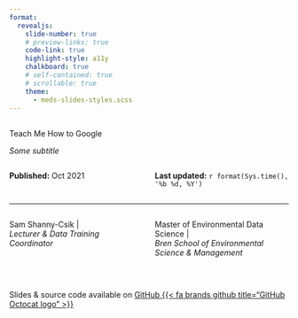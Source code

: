 ```yaml
---
format: 
  revealjs:
    slide-number: true
    # preview-links: true
    code-link: true
    highlight-style: a11y
    chalkboard: true
    # self-contained: true
    # scrollable: true
    theme: 
      - meds-slides-styles.scss
---
```


## {#title-slide data-menu-title="Title Slide" background="#053660"} 

[Teach Me How to Google]{.custom-title}

[*Some subtitle*]{.custom-subtitle}

:::: {.columns}

::: {.column width="50%"}
[**Published:** Oct 2021]{.body-text-s .baby-blue-text}
:::

::: {.column width="50%"}
[**Last updated:** `r format(Sys.time(), '%b %d, %Y')`]{.body-text-s .baby-blue-text}
:::

::::

<hr class="hr-teal">

:::: {.columns} 

::: {.column width="50%"}
[Sam Shanny-Csik |]{.custom-subtitle2}<br>
[*Lecturer & Data Training Coordinator*]{.custom-subtitle3}<br>
<!-- [*Bren & NCEAS*]{.custom-subtitle3} -->
<!-- [*National Center for Ecological Analysis & Synthesis*]{.custom-subtitle3} -->
:::

::: {.column width="50%"}
[Master of Environmental Data Science |]{.custom-subtitle2}<br>
[*Bren School of Environmental Science & Management*]{.custom-subtitle3}
:::

::::

<br>

::: {.title-footer}
Slides & source code available on [GitHub {{< fa brands github title="GitHub Octocat logo" >}}](https://github.com/UCSB-MEDS/teach-me-how-to-google)
:::